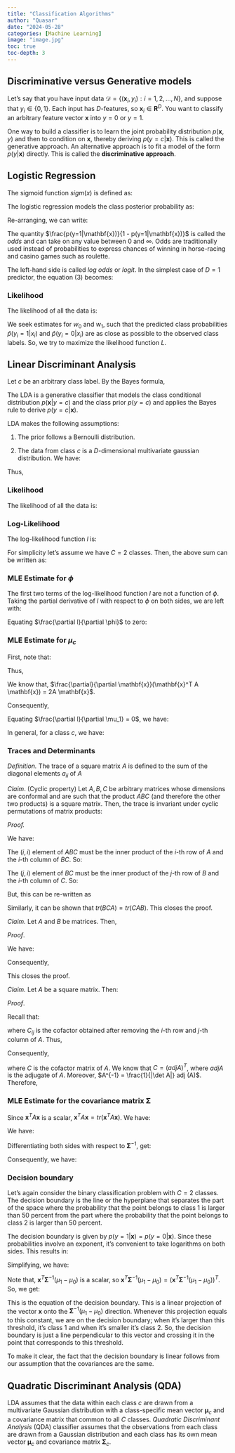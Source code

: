 ```yaml
---
title: "Classification Algorithms"
author: "Quasar"
date: "2024-05-28"
categories: [Machine Learning]      
image: "image.jpg"
toc: true
toc-depth: 3
---
```


## Discriminative versus Generative models

Let's say that you have input data $\mathcal{D}=\{(\mathbf{x}_i,y_i): i=1,2,\ldots,N\}$, and suppose that $y_i \in \{0,1\}$. Each input has $D$-features, so $\mathbf{x}_i \in \mathbf{R}^D$. You want to classify an arbitrary feature vector $\mathbf{x}$ into $y=0$ or $y=1$.

One way to build a classifier is to learn the joint probability distribution $p(\mathbf{x},y)$ and then to condition on $\mathbf{x}$, thereby deriving $p(y=c|\mathbf{x})$. This is called the generative approach. An alternative approach is to fit a model of the form $p(y|\mathbf{x})$ directly. This is called the **discriminative approach**. 

## Logistic Regression

The sigmoid function $sigm(x)$ is defined as:

\begin{align*}
sigm(x) = \frac{e^x}{1+e^x} \tag{1}
\end{align*}

The logistic regression models the class posterior probability as:

\begin{align*}
p(y=1|\mathbf{x}) =sigm(\mathbf{w}^T \mathbf{x}) = \frac{e^{\mathbf{w}^T \mathbf{x}}}{1 + e^{\mathbf{w}^T \mathbf{x}}} \tag{2}
\end{align*}

Re-arranging, we can write:

\begin{align*}
\frac{p(y=1|\mathbf{x})}{1 - p(y=1|\mathbf{x})} &= e^{\mathbf{w}^T \mathbf{x}}\\
\log \left(\frac{p(y=1|\mathbf{x})}{1 - p(y=1|\mathbf{x})}\right) &= \mathbf{w}^T \mathbf{x} \tag{3}
\end{align*}

The quantity $\frac{p(y=1|\mathbf{x})}{1 - p(y=1|\mathbf{x})}$ is called the *odds* and can take on any value between $0$ and $\infty$. Odds are traditionally used instead of probabilities to express chances of winning in horse-racing and casino games such as roulette. 

The left-hand side is called *log odds* or *logit*. In the simplest case of $D=1$ predictor, the equation (3) becomes:

\begin{align*}
\log \left(\frac{p(y_i = 1|x_i,\mathbf{w})}{1 - p(y_i = 1|x_i,\mathbf{w})}\right) &= w_0 + w_1 x_i \tag{4}
\end{align*}

### Likelihood

The likelihood of all the data is:

\begin{align*}
L(w_0,w_1) &= \prod_{i=1}^{N} p(y_i|\mathbf{x}_i) \\
&= \prod_{i=1}^{N} p(y_i=1|\mathbf{x}_i)^{I(y_i=1)} p(y_i=0|\mathbf{x}_i)^{I(y_i=0)} \\
&= \prod_{i=1}^{N} p(y_i=1|\mathbf{x}_i)^{I(y_i=1)} \cdot [1 - p(y_i=1|\mathbf{x}_i)]^{I(y_i=0)} \tag{5}
\end{align*}

We seek estimates for $w_0$ and $w_1$, such that the predicted class probabilities $\hat{p}(y_i = 1|x_i)$ and $\hat{p}(y_i = 0|x_i)$ are as close as possible to the observed class labels. So, we try to maximize the likelihood function $L$. 

## Linear Discriminant Analysis

Let $c$ be an arbitrary class label. By the Bayes formula,

\begin{align*}
p(y=c|\mathbf{x}) &= \frac{p(\mathbf{x},y=c)}{p(\mathbf{x})} \\
&= \frac{p(\mathbf{x}|y=c) \cdot p(y=c)}{\sum_{c=1}^{C} p(\mathbf{x}|y=c) \cdot p(y=c)} \tag{6}
\end{align*}

The LDA is a generative classifier that models the class conditional distribution $p(\mathbf{x}|y=c)$ and the class prior $p(y=c)$ and applies the Bayes rule to derive $p(y=c|\mathbf{x})$. 

LDA makes the following assumptions:

(1) The prior follows a Bernoulli distribution.

\begin{align*}
p(y=y_i) = \phi^{y_i} (1 - \phi)^{(1-y_i)}
\end{align*}

(2) The data from class $c$ is a $D$-dimensional multivariate gaussian distribution. We have:

\begin{align*}
p(\mathbf{x}|y=c) = \mathcal{N}(\mathbf{\mu}_c,\mathbf{\Sigma}) \tag{8}
\end{align*}

Thus,

\begin{align*}
p(\mathbf{x}|y=c) &= \frac{1}{(2\pi)^{D/2} |\det \mathbf{\Sigma}|^{1/2}} \exp \left[-\frac{1}{2}(\mathbf{x} - \mathbf{\mu}_c)^T \mathbf{\Sigma}^{-1}(\mathbf{x} - \mathbf{\mu}_c) \right] \tag{9}
\end{align*}

### Likelihood

The likelihood of all the data is:

\begin{align*}
L(\phi,\mathbf{\mu}_1,\ldots,\mathbf{\mu}_C,\mathbf{\Sigma}) &= \prod_{i=1}^{N} p(\mathbf{x}_i,y_i)\\
&=\prod_{i=1}^{N} p(\mathbf{x}_i|y_i)\cdot p(y=y_i) \tag{10}
\end{align*}

### Log-Likelihood

The log-likelihood function $l$ is:

\begin{align*}
l(\phi,\mathbf{\mu}_1,\ldots,\mathbf{\mu}_C,\mathbf{\Sigma}) = \log L &= \sum_{i=1}^{N} \log p(\mathbf{x}_i|y_i) + \sum_{i=1}^{N} \log p(y=y_i) \tag{11}
\end{align*}

For simplicity let's assume we have $C=2$ classes. Then, the above sum can be written as:

\begin{align*}
l(\phi,\mathbf{\mu}_0,\mathbf{\mu}_1,\mathbf{\Sigma}) &= \sum_{i=1}^{N} I(y_i=1)\log p(\mathbf{x}_i|y=1) + \sum_{i=1}^{N} I(y_i = 0)\log p(\mathbf{x}_i|y=0) \\ &+ \sum_{i=1}^{N} I(y_i=1) \log p(y=y_i) + \sum_{i=1}^{N} I(y_i=0) \log p(y=y_i) \tag{12}
\end{align*}

### MLE Estimate for $\phi$

The first two terms of the log-likelihood function $l$ are not a function of $\phi$. Taking the partial derivative of $l$ with respect to $\phi$ on both sides, we are left with:

\begin{align*}
\frac{\partial l}{\partial \phi} &= \frac{\partial}{\partial \phi}\left[\sum_{i=1}^{N}I(y_i = 1) y_i\log \phi + \sum_{i=1}^{N} I(y_i=0)(1-y_i)\log(1-\phi)\right]\\
&= \sum_{i=1}^{N} I(y_i = 1) \frac{y_i}{\phi} + \sum_{i=1}^{N} I(y_i=0) (1-y_i)\frac{-1}{1-\phi}\\
&= \sum_{i=1}^{N} I(y_i = 1) \frac{1}{\phi} - \sum_{i=1}^{N} I(y_i=0) \frac{1}{1-\phi} \tag{13}
\end{align*}

Equating $\frac{\partial l}{\partial \phi}$ to zero:

\begin{align*}
\sum_{i=1}^{N} I(y_i = 1) \frac{1}{\phi} &= \sum_{i=1}^{N} I(y_i=0) \frac{1}{1-\phi}\\
(1-\phi)\sum_{i=1}^{N} I(y_i = 1) &= \phi\sum_{i=1}^{N} I(y_i=0)\\
\sum_{i=1}^{N} I(y_i = 1) &= \phi\sum_{i=1}^{N} I(y_i=0) + \phi\sum_{i=1}^{N} I(y_i=1)\\
\sum_{i=1}^{N} I(y_i = 1) &= \phi \cdot N \\
\hat{\phi} &= \frac{\sum_{i=1}^{N} I(y_i = 1)}{N} \tag{14}
\end{align*}

### MLE Estimate for $\mu_c$

First, note that:

\begin{align*}
\log p(\mathbf{x}_i|y=1) = -\frac{D}{2}\log(2\pi) - \frac{1}{2} \log(|\det \mathbf{\Sigma}|) - \frac{1}{2}(\mathbf{x}_i - \mathbf{\mu}_1)^T \mathbf{\Sigma}^{-1}(\mathbf{x}_i - \mathbf{\mu}_1) \tag{15}
\end{align*}

Thus, 

\begin{align*}
\frac{\partial l}{\partial \mu_1} &= -\frac{1}{2}\sum_{i=1}^{N} I(y_i = 1)\frac{\partial}{\partial \mu_1}[(\mathbf{x}_i - \mu_1)^T \mathbf{\Sigma}^{-1} (\mathbf{x}_i - \mu_1)] \tag{16}
\end{align*}

We know that, $\frac{\partial}{\partial \mathbf{x}}(\mathbf{x}^T A \mathbf{x}) = 2A \mathbf{x}$. 

Consequently,

\begin{align*}
\frac{\partial l}{\partial \mu_1} &= -\mathbf{\Sigma}^{-1}\sum_{i=1}^{N} I(y_i = 1) (\mathbf{x}_i - \mu_1) \tag{17}
\end{align*}

Equating $\frac{\partial l}{\partial \mu_1} = 0$, we have:

\begin{align*}
\hat{\mu}_1 &= \frac{\sum_{i=1}^{N}I(y_i = 1) \mathbf{x}_i}{\sum_{i=1}^{N}I(y_i = 1)} \tag{18}
\end{align*}

In general, for a class $c$, we have:

\begin{align*}
\hat{\mu}_c &= \frac{\sum_{i=1}^{N}I(y_i = c) \mathbf{x}_i}{\sum_{i=1}^{N}I(y_i = c)} \tag{19}
\end{align*}

### Traces and Determinants

*Definition.* The trace of a square matrix $A$ is defined to the sum of the diagonal elements $a_{ii}$ of $A$

\begin{align*}
tr(A) = \sum_i a_{ii} \tag{20}
\end{align*}

*Claim*. (Cyclic property) Let $A,B,C$ be arbitrary matrices whose dimensions are conformal and are such that the product $ABC$ (and therefore the other two products) is a square matrix. Then, the trace is invariant under cyclic permutations of matrix products:

\begin{align*}
tr(ABC) = tr(BCA) = tr(CAB) \tag{21}
\end{align*}

*Proof.*

We have:

\begin{align*}
tr(ABC) &= \sum_{i} (ABC)_{ii} \tag{22}
\end{align*}

The $(i,i)$ element of $ABC$ must be the inner product of the $i$-th row of $A$ and the $i$-th column of $BC$. So:

\begin{align*}
tr(ABC) &= \sum_{i} \sum_j A_{ij} (BC)_{ji} \tag{23}
\end{align*}

The $(j,i)$ element of $BC$ must be the inner product of the $j$-th row of $B$ and the $i$-th column of $C$. So:

\begin{align*}
tr(ABC) &= \sum_{i} \sum_j A_{ij} \sum_{k} B_{jk} C_{ki} \\ 
&= \sum_{i} \sum_j \sum_{k} A_{ij}  B_{jk} C_{ki} \tag{24}
\end{align*}

But, this can be re-written as

\begin{align*}
tr(ABC) &= \sum_{i} \sum_j \sum_{k} A_{ij}  B_{jk} C_{ki} \\
&= \sum_j \sum_k B_{jk} \sum_i C_{ki} A_{ij} \\
&= \sum_j \sum_k B_{jk} (CA)_{kj} \\
&= \sum_j (BCA)_{jj} \\
&= tr(BCA) \tag{25}
\end{align*}

Similarly, it can be shown that $tr(BCA) = tr(CAB)$. This closes the proof.

*Claim.* Let $A$ and $B$ be matrices. Then,

\begin{align*}
\frac{\partial}{\partial A} tr(BA) = B^T \tag{26}
\end{align*}

*Proof*.

We have:

\begin{align*}
tr(BA) &= \sum_i (BA)_{ii} \\
&= \sum_i \sum_j B_{ij} A_{ji}
\end{align*}

Consequently,

\begin{align*}
\left[\frac{\partial}{\partial A} tr(BA)\right]_{(i,j)} = \frac{\partial}{\partial a_{ij}} tr(BA) = B_{ji}
\end{align*}

This closes the proof.

*Claim.* Let $A$ be a square matrix. Then:

\begin{align*}
\frac{\partial}{\partial A} \log (\det A) = (A^{-1})^T \tag{27}
\end{align*}

*Proof*.

Recall that:

\begin{align*}
\det A = \sum_{j} a_{ij} C_{ij}
\end{align*}

where $C_{ij}$ is the cofactor obtained after removing the $i$-th row and $j$-th column of $A$. Thus,

\begin{align*}
\frac{\partial}{\partial a_{ij}}\det A = C_{ij}
\end{align*}

Consequently,

\begin{align*}
\frac{\partial}{\partial A}\det A = C
\end{align*}

where $C$ is the cofactor matrix of $A$. We know that $C = (adj A)^T$, where $adj A$ is the adjugate of $A$. Moreover, $A^{-1} = \frac{1}{|\det A|} adj (A)$. Therefore,

\begin{align*}
\frac{\partial}{\partial A} \log (\det A) &= \frac{1}{|\det A|} \frac{\partial}{\partial A}\det A \\
&= \frac{1}{|\det A|} C \\
&= \frac{1}{|\det A|} (adj A)^T \\ 
&= \left(\frac{1}{|\det A|} adj A\right)^T \\ 
&= (A^{-1})^T
\end{align*}

### MLE Estimate for the covariance matrix $\mathbf{\Sigma}$

Since $\mathbf{x}^T A \mathbf{x}$ is a scalar, $\mathbf{x}^T A \mathbf{x} = tr(\mathbf{x}^T A \mathbf{x})$. We have:

\begin{align*}
\mathbf{x}^T A \mathbf{x} &= tr(\mathbf{x}^T A \mathbf{x}) = tr(A \mathbf{x} \mathbf{x}^T) = tr(\mathbf{x} \mathbf{x}^T A) 
\end{align*}

We have:

\begin{align*}
l(\phi,\mu_c,\mathbf{\Sigma}) &= \sum_{i=1}^{N} \log p(\mathbf{x}_i|y_i) + \sum_{i=1}^{N} \log p(y=y_i) \\
&= -\frac{ND}{2} \log(2\pi) - \frac{N}{2} \log(|\det \mathbf{\Sigma}|) \\
&- \frac{1}{2}\sum_{i=1}^{N} (\mathbf{x}_i - \mu_{y_i})^T \mathbf{\Sigma}^{-1} (\mathbf{x}_i - \mu_{y_i}) \\
&+ \sum_{i=1}^{N} \log p(y=y_i)\\
&= -\frac{ND}{2} \log(2\pi) + \frac{N}{2} \log(|\det \mathbf{\Sigma}^{-1}|) \\
&- \frac{1}{2}\sum_{i=1}^{N} tr[(\mathbf{x}_i - \mu_{y_i}) (\mathbf{x}_i - \mu_{y_i})^T \mathbf{\Sigma}^{-1}]  \\
&+ \sum_{i=1}^{N} \log p(y=y_i)
\end{align*}

Differentiating both sides with respect to $\mathbf{\Sigma}^{-1}$, get:

\begin{align*}
\frac{\partial l}{\partial \mathbf{\Sigma}^{-1}} &= \frac{N}{2} \mathbf{\Sigma} - \frac{1}{2}\sum_{i=1}^{N} (\mathbf{x}_i - \mu_{y_i}) (\mathbf{x}_i - \mu_{y_i})^T 
\end{align*}

Consequently, we have:

\begin{align*}
\hat{\mathbf{\Sigma}}_{mle} &= \frac{1}{N} \sum_{i=1}^{N} (\mathbf{x}_i - \mu_{y_i}) (\mathbf{x}_i - \mu_{y_i})^T \tag{28}
\end{align*}

### Decision boundary

Let's again consider the binary classification problem with $C=2$ classes. The decision boundary is the line or the hyperplane that separates the part of the space where the probability that the point belongs to class $1$ is larger than $50$ percent from the part where the probability that the point belongs to class $2$ is larger than $50$ percent. 

The decision boundary is given by $p(y=1|\mathbf{x}) = p(y=0|\mathbf{x})$. Since these probabilities involve an exponent, it's convenient to take logarithms on both sides. This results in:

\begin{align*}
\cancel{-\frac{D}{2}\log(2\pi)} - \cancel{\frac{1}{2} \log(|\det \mathbf{\Sigma}|)} - \frac{1}{2}(\mathbf{x} - \mathbf{\mu}_1)^T \mathbf{\Sigma}^{-1}(\mathbf{x} - \mathbf{\mu}_1) = \\
\cancel{-\frac{D}{2}\log(2\pi)} - \cancel{\frac{1}{2} \log(|\det \mathbf{\Sigma}|)} - \frac{1}{2}(\mathbf{x} - \mathbf{\mu}_0)^T \mathbf{\Sigma}^{-1}(\mathbf{x} - \mathbf{\mu}_0) \tag{29}
\end{align*}

Simplifying, we have:

\begin{align*}
(\mathbf{x} - \mathbf{\mu}_1)^T \mathbf{\Sigma}^{-1}(\mathbf{x} - \mathbf{\mu}_1) &= (\mathbf{x} - \mathbf{\mu}_0)^T \mathbf{\Sigma}^{-1}(\mathbf{x} - \mathbf{\mu}_0) \tag{30}
\end{align*}

\begin{align*}
(\mathbf{x}^T - \mathbf{\mu}_1^T) \mathbf{\Sigma}^{-1}(\mathbf{x} - \mathbf{\mu}_1) &= (\mathbf{x}^T - \mathbf{\mu}_0^T) \mathbf{\Sigma}^{-1}(\mathbf{x} - \mathbf{\mu}_0)\\
\cancel{\mathbf{x}^T \mathbf{\Sigma}^{-1} \mathbf{x}} - \mathbf{x}^T \mathbf{\Sigma}^{-1}\mathbf{\mu}_1 - \mathbf{\mu}_1^T \mathbf{\Sigma}^{-1} \mathbf{x} + \mathbf{\mu}_1^T \mathbf{\Sigma}^{-1} \mathbf{\mu}_1 &= \cancel{\mathbf{x}^T \mathbf{\Sigma}^{-1} \mathbf{x}} - \mathbf{x}^T \mathbf{\Sigma}^{-1}\mathbf{\mu}_0 - \mathbf{\mu}_0^T \mathbf{\Sigma}^{-1} \mathbf{x} + \mathbf{\mu}_0^T \mathbf{\Sigma}^{-1} \mathbf{\mu}_0
\end{align*}

Note that, $\mathbf{x}^T \mathbf{\Sigma}^{-1} (\mu_1 - \mu_0)$ is a scalar, so $\mathbf{x}^T \mathbf{\Sigma}^{-1} (\mu_1 - \mu_0) = (\mathbf{x}^T \mathbf{\Sigma}^{-1} (\mu_1 - \mu_0))^T$. So, we get:

\begin{align*}
2\mathbf{x}^T \mathbf{\Sigma}^{-1} (\mu_1 - \mu_0) = \underbrace{\mu_1^T \mathbf{\Sigma}^{-1} \mu_1 - \mu_0^T \mathbf{\Sigma}^{-1} \mu_0}_{\text{constant}} \tag{31}
\end{align*}

This is the equation of the decision boundary. This is a linear projection of the vector $\mathbf{x}$ onto the $\mathbf{\Sigma}^{-1} (\mu_1 - \mu_0)$ direction. Whenever this projection equals to this constant, we are on the decision boundary; when it's larger than this threshold, it's class $1$ and when it's smaller it's class $2$. So, the decision boundary is just a line perpendicular to this vector and crossing it in the point that corresponds to this threshold.

To make it clear, the fact that the decision boundary is linear follows from our assumption that the covariances are the same. 

## Quadratic Discriminant Analysis (QDA)

LDA assumes that the data within each class $c$ are drawn from a multivariate Gaussian distribution with a class-specific mean vector $\mathbf{\mu}_c$ and a covariance matrix that common to all $C$ classes. *Quadratic Discriminant Analysis* (QDA) classifier assumes that the observations from each class are drawn from a Gaussian distribution and each class has its own mean vector $\mathbf{\mu}_c$ and covariance matrix $\mathbf{\Sigma}_c$. 

\begin{align*}
p(y=c|\mathbf{x}) = \frac{1}{(2\pi)^{D/2} |\det \mathbf{\Sigma_c}|^{1/2}}\exp\left[-\frac{1}{2}(\mathbf{x} - \mu_c)^T \mathbf{\Sigma}_c^{-1}(\mathbf{x} - \mu_c)\right]
\end{align*}


